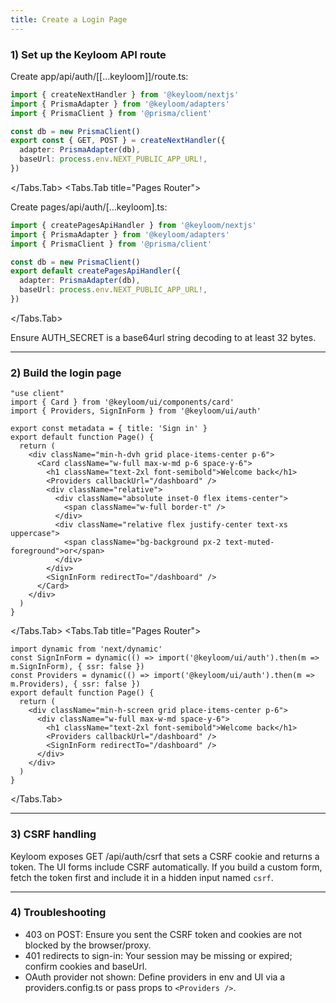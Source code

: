 ```yaml
---
title: Create a Login Page
---
```




<Steps>

### 1) Set up the Keyloom API route

<Tabs>
<Tabs.Tab title="App Router">

Create app/api/auth/[[...keyloom]]/route.ts:

```ts
import { createNextHandler } from '@keyloom/nextjs'
import { PrismaAdapter } from '@keyloom/adapters'
import { PrismaClient } from '@prisma/client'

const db = new PrismaClient()
export const { GET, POST } = createNextHandler({
  adapter: PrismaAdapter(db),
  baseUrl: process.env.NEXT_PUBLIC_APP_URL!,
})
```

</Tabs.Tab>
<Tabs.Tab title="Pages Router">

Create pages/api/auth/[...keyloom].ts:

```ts
import { createPagesApiHandler } from '@keyloom/nextjs'
import { PrismaAdapter } from '@keyloom/adapters'
import { PrismaClient } from '@prisma/client'

const db = new PrismaClient()
export default createPagesApiHandler({
  adapter: PrismaAdapter(db),
  baseUrl: process.env.NEXT_PUBLIC_APP_URL!,
})
```

</Tabs.Tab>
</Tabs>

<Callout>
Ensure AUTH_SECRET is a base64url string decoding to at least 32 bytes.
</Callout>

---

### 2) Build the login page

<Tabs>
<Tabs.Tab title="App Router">

```tsx
"use client"
import { Card } from '@keyloom/ui/components/card'
import { Providers, SignInForm } from '@keyloom/ui/auth'

export const metadata = { title: 'Sign in' }
export default function Page() {
  return (
    <div className="min-h-dvh grid place-items-center p-6">
      <Card className="w-full max-w-md p-6 space-y-6">
        <h1 className="text-2xl font-semibold">Welcome back</h1>
        <Providers callbackUrl="/dashboard" />
        <div className="relative">
          <div className="absolute inset-0 flex items-center">
            <span className="w-full border-t" />
          </div>
          <div className="relative flex justify-center text-xs uppercase">
            <span className="bg-background px-2 text-muted-foreground">or</span>
          </div>
        </div>
        <SignInForm redirectTo="/dashboard" />
      </Card>
    </div>
  )
}
```

</Tabs.Tab>
<Tabs.Tab title="Pages Router">

```tsx
import dynamic from 'next/dynamic'
const SignInForm = dynamic(() => import('@keyloom/ui/auth').then(m => m.SignInForm), { ssr: false })
const Providers = dynamic(() => import('@keyloom/ui/auth').then(m => m.Providers), { ssr: false })
export default function Page() {
  return (
    <div className="min-h-screen grid place-items-center p-6">
      <div className="w-full max-w-md space-y-6">
        <h1 className="text-2xl font-semibold">Welcome back</h1>
        <Providers callbackUrl="/dashboard" />
        <SignInForm redirectTo="/dashboard" />
      </div>
    </div>
  )
}
```

</Tabs.Tab>
</Tabs>

---

### 3) CSRF handling

Keyloom exposes GET /api/auth/csrf that sets a CSRF cookie and returns a token. The UI forms include CSRF automatically. If you build a custom form, fetch the token first and include it in a hidden input named `csrf`.

---

### 4) Troubleshooting

- 403 on POST: Ensure you sent the CSRF token and cookies are not blocked by the browser/proxy.
- 401 redirects to sign-in: Your session may be missing or expired; confirm cookies and baseUrl.
- OAuth provider not shown: Define providers in env and UI via a providers.config.ts or pass props to `<Providers />`.

</Steps>

